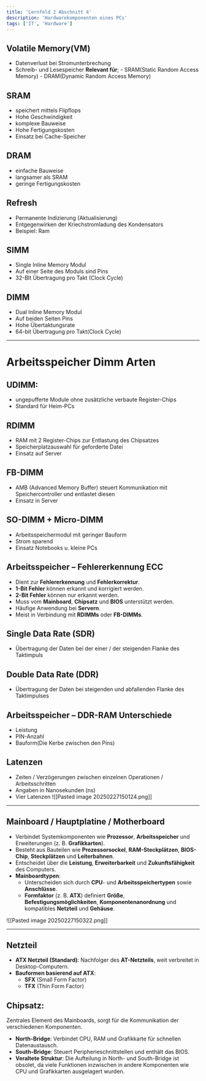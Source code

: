 ```yaml
---
title: 'Lernfeld 2 Abschnitt 4'
description: 'Hardwarekomponenten eines PCs'
tags: ['IT', 'Hardware']
---
```


## Volatile Memory(VM)

- Datenverlust bei Stromunterbrechung
- Schreib- und Lesespeicher
  **Relevant für**; - SRAM(Static Random Access Memory) - DRAM(Dynamic Random Access Memory)

## SRAM

- speichert mittels Flipflops
- Hohe Geschwindigkeit
- komplexe Bauweise
- Hohe Fertigungskosten
- Einsatz bei Cache-Speicher

## DRAM

- einfache Bauweise
- langsamer als SRAM
- geringe Fertigungskosten

## Refresh

- Permanente Indizierung (Aktualisierung)
- Entgegenwirken der Kriechstromladung des Kondensators
- Beispiel: Ram

## SIMM

- Single Inline Memory Modul
- Auf einer Seite des Moduls sind Pins
- 32-BIt Übertragung pro Takt (Clock Cycle)

## DIMM

- Dual Inline Memory Modul
- Auf beiden Seiten Pins
- Hohe Übertaktungsrate
- 64-bit Übertragung pro Takt(Clock Cycle)

---

# Arbeitsspeicher Dimm Arten

## UDIMM:

- ungepufferte Module ohne zusätzliche verbaute Register-Chips
- Standard für Heim-PCs

## RDIMM

- RAM mit 2 Register-Chips zur Entlastung des Chipsatzes
- Speicherplatzauswahl für geforderte Datei
- Einsatz auf Server

## FB-DIMM

- AMB (Advanced Memory Buffer) steuert Kommunikation mit Speichercontroller und entlastet diesen
- Einsatz in Server

## SO-DIMM + Micro-DIMM

- Arbeitsspeichermodul mit geringer Bauform
- Strom sparend
- Einsatz Notebooks u. kleine PCs

## Arbeitsspeicher – Fehlererkennung ECC

- Dient zur **Fehlererkennung** und **Fehlerkorrektur**.
- **1-Bit Fehler** können erkannt und korrigiert werden.
- **2-Bit Fehler** können nur erkannt werden.
- Muss vom **Mainboard**, **Chipsatz** und **BIOS** unterstützt werden.
- Häufige Anwendung bei **Servern**.
- Meist in Verbindung mit **RDIMMs** oder **FB-DIMMs**.

## Single Data Rate (SDR)

- Übertragung der Daten bei der einer / der steigenden Flanke des Taktimpuls

## Double Data Rate (DDR)

- Übertragung der Daten bei steigenden und abfallenden Flanke des Taktimpulses

## Arbeitsspeicher – DDR-RAM Unterschiede

- Leistung
- PIN-Anzahl
- Bauform(Die Kerbe zwischen den Pins)

## Latenzen

- Zeiten / Verzögerungen zwischen einzelnen Operationen / Arbeitsschritten
- Angaben in Nanosekunden (ns)
- Vier Latenzen
  ![[Pasted image 20250227150124.png]]

---

## Mainboard / Hauptplatine / Motherboard

- Verbindet Systemkomponenten wie **Prozessor**, **Arbeitsspeicher** und Erweiterungen (z. B. **Grafikkarten**).
- Besteht aus Bauteilen wie **Prozessorsockel**, **RAM-Steckplätzen**, **BIOS-Chip**, **Steckplätzen** und **Leiterbahnen**.
- Entscheidet über die **Leistung**, **Erweiterbarkeit** und **Zukunftsfähigkeit** des Computers.
- **Mainboardtypen**:
  - Unterscheiden sich durch **CPU**- und **Arbeitsspeichertypen** sowie **Anschlüsse**.
  - **Formfaktor** (z. B. **ATX**) definiert **Größe**, **Befestigungsmöglichkeiten**, **Komponentenanordnung** und kompatibles **Netzteil** und **Gehäuse**.

![[Pasted image 20250227150322.png]]

---

## Netzteil

- **ATX Netzteil (Standard)**: Nachfolger des **AT-Netzteils**, weit verbreitet in Desktop-Computern.
- **Bauformen basierend auf ATX**:
  - **SFX** (Small Form Factor)
  - **TFX** (Thin Form Factor)

## **Chipsatz**:

Zentrales Element des Mainboards, sorgt für die Kommunikation der verschiedenen Komponenten.

- **North-Bridge**: Verbindet CPU, RAM und Grafikkarte für schnellen Datenaustausch.
- **South-Bridge**: Steuert Peripherieschnittstellen und enthält das BIOS.
- **Veraltete Struktur**: Die Aufteilung in North- und South-Bridge ist obsolet, da viele Funktionen inzwischen in andere Komponenten wie CPU und Grafikkarten ausgelagert wurden.
